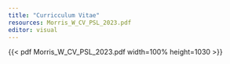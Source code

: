 ```yaml
---
title: "Curricculum Vitae"
resources: Morris_W_CV_PSL_2023.pdf
editor: visual
---
```


```{=html}
<style>
Morris_W_CV_PSL_2023.pdf {
  max-width: 100%;
    width: 100%;
    height: 100%;
    border: 10px solid rgba(0,0,0,.2);
    margin: 0;
}
</style>
```
{{< pdf Morris_W_CV_PSL_2023.pdf width=100% height=1030 >}}
